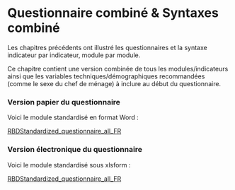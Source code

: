 # Questionnaire combiné & Syntaxes  combiné

Les chapitres précédents ont illustré les questionnaires et la syntaxe indicateur par indicateur, module par module.

Ce chapitre contient une version combinée de tous les modules/indicateurs ainsi que les variables techniques/démographiques recommandées (comme le sexe du chef de ménage) à inclure au début du questionnaire.


### Version papier du questionnaire

Voici le module standardisé en format Word :

[RBDStandardized_questionnaire_all_FR](https://github.com/WFP-VAM/RBD_FS_CH_guide_FR/blob/main/questionnaires/RBDStandardized_questionnaire_all_FR.docx?raw=true) 

### Version électronique du questionnaire

Voici le module standardisé sous xlsform :

[RBDStandardized_questionnaire_all_FR](https://github.com/WFP-VAM/RBD_FS_CH_guide_FR/blob/main/questionnaires/RBDStandardized_questionnaire_all_FR.xslx?raw=true) 
